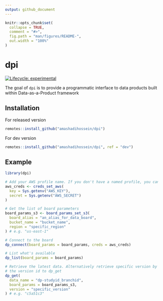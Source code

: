 ```yaml
---
output: github_document
---
```


<!-- README.md is generated from README.Rmd. Please edit that file -->

```r
knitr::opts_chunk$set(
  collapse = TRUE,
  comment = "#>",
  fig.path = "man/figures/README-",
  out.width = "100%"
)
```

# dpi

<!-- badges: start -->
[![Lifecycle: experimental](https://img.shields.io/badge/lifecycle-experimental-orange.svg)](https://lifecycle.r-lib.org/articles/stages.html#experimental)
<!-- badges: end -->

The goal of `dpi` is to provide a programmatic interface to data products built 
within Data-as-a-Product framework

## Installation

For released version

```r
remotes::install_github("amashadihossein/dpi")
```

For dev version
```r
remotes::install_github("amashadihossein/dpi", ref = "dev")
```

## Example


```r
library(dpi)

# Add your AWS profile name. If you don't have a named profile, you can provide your AWS credentials
aws_creds <- creds_set_aws(
  key = Sys.getenv("AWS_KEY"),
  secret = Sys.getenv("AWS_SECRET")
)

# Get the list of board parameters
board_params_s3 <- board_params_set_s3(
  board_alias = "an_alias_for_data_board",
  bucket_name = "bucket_name",
  region = "specific_region"
) # e.g. "us-east-1"

# Connect to the board
dp_connect(board_params = board_params, creds = aws_creds)

# List what's available
dp_list(board_params = board_params)

# Retrieve the latest data. Alternatively retrieve specific version by passing
# the version id to dp_get
dp_get(
  data_name = "dp-studyid_branchid",
  board_params = board_params_s3,
  version = "specific_version"
) # e.g. "c5a51c3"
```
